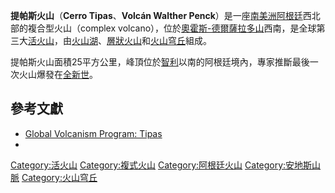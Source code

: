 {{Infobox mountain
| Name = 提帕斯火山
| Elevation = 6,660米
| Location = {{flag|Argentina}}
| Range = [[安第斯山脈|安第斯山脈]]
| pushpin_map = Argentina
| pushpin_map_caption = 提帕斯火山的位置
| latd=27 |latm=12 |lats= |latNS=S
| longd=68 |longm=33 |longs= |longEW=W
| Age = [[全新世|全新世]]
| Last eruption = 不詳
}}

'''提帕斯火山'''（'''Cerro Tipas'''、'''Volcán Walther Penck'''）是一座[[南美洲|南美洲]][[阿根廷|阿根廷]]西北部的複合型火山（complex volcano），位於[[奧霍斯-德爾薩拉多山|奧霍斯-德爾薩拉多山]]西南，是全球第三大[[活火山|活火山]]，由[[火山湖|火山湖]]、[[層狀火山|層狀火山]]和[[火山穹丘|火山穹丘]]組成。

提帕斯火山面積25平方公里，峰頂位於[[智利|智利]]以南的阿根廷境內，專家推斷最後一次火山爆發在[[全新世|全新世]]。

== 參考文獻 ==
* [http://www.volcano.si.edu/world/volcano.cfm?vnum=1505-22- Global Volcanism Program: Tipas] {{Wayback|url=http://www.volcano.si.edu/world/volcano.cfm?vnum=1505-22- |date=20201114001922 }}
* {{cite book | last = Biggar | first = John | title = The Andes: A Guide for Climbers (3rd ed.) | publisher = Andes Publishing (Scotland) | year = 2005 | url = http://www.andes.org.uk/ | isbn = 0-9536087-2-7 | access-date = 2010-05-06 | archive-date = 2015-04-20 | archive-url = https://web.archive.org/web/20150420043006/http://www.andes.org.uk/ | dead-url = no }}
{{Argentina-stub}}

{{DEFAULTSORT:Tipas}}
[[Category:活火山|Category:活火山]]
[[Category:複式火山|Category:複式火山]]
[[Category:阿根廷火山|Category:阿根廷火山]]
[[Category:安地斯山脈|Category:安地斯山脈]]
[[Category:火山穹丘|Category:火山穹丘]]